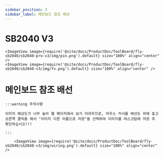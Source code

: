 ```yaml
---
sidebar_position: 3
sidebar_label: 메인보드 참조 배선
---
```




# SB2040 V3

    <ImageView image={require('@site/docs/ProductDoc/ToolBoard/fly-sb2040/sb2040-pro-v3/img/pin.png').default} size="100%" align="center" />
    <ImageView image={require('@site/docs/ProductDoc/ToolBoard/fly-sb2040/sb2040-v3/img/fv.png').default} size="100%" align="center" />


# 메인보드 참조 배선

    :::warning 주의사항

    이미지 해상도가 너무 높아 웹 페이지에서 보기 어려우므로, 마우스 커서를 배선도 위에 놓고 오른쪽 클릭을 해서 "이미지 다른 이름으로 저장"을 선택하여 이미지를 데스크탑에 저장 후 확인하십시오!!!

    :::

        <ImageView image={require('@site/docs/ProductDoc/ToolBoard/fly-sb2040/sb2040-v3/img/wiring.png').default} size="100%" align="center" />